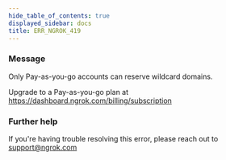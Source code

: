 ```yaml
---
hide_table_of_contents: true
displayed_sidebar: docs
title: ERR_NGROK_419
---
```


### Message

Only Pay-as-you-go accounts can reserve wildcard domains.

Upgrade to a Pay-as-you-go plan at https://dashboard.ngrok.com/billing/subscription

<ErrorDetails />

### Further help

If you're having trouble resolving this error, please reach out to [support@ngrok.com](mailto:support@ngrok.com?subject=Help%20with%20ERR_NGROK_419)
